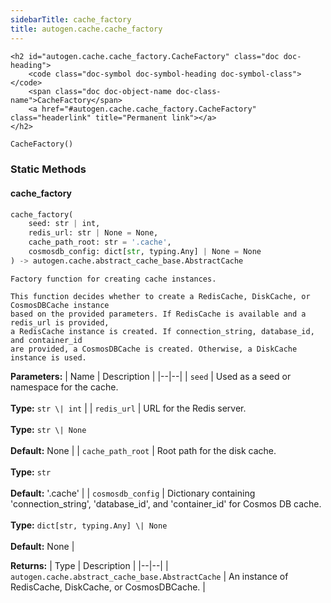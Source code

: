 ```yaml
---
sidebarTitle: cache_factory
title: autogen.cache.cache_factory
---
```


    <h2 id="autogen.cache.cache_factory.CacheFactory" class="doc doc-heading">
        <code class="doc-symbol doc-symbol-heading doc-symbol-class"></code>
        <span class="doc doc-object-name doc-class-name">CacheFactory</span>
        <a href="#autogen.cache.cache_factory.CacheFactory" class="headerlink" title="Permanent link"></a>
    </h2>

```python
CacheFactory()
```

    

### Static Methods

<code class="doc-symbol doc-symbol-heading doc-symbol-method"></code>
#### cache_factory
<a href="#autogen.cache.cache_factory.CacheFactory.cache_factory" class="headerlink" title="Permanent link"></a>

```python
cache_factory(
    seed: str | int,
    redis_url: str | None = None,
    cache_path_root: str = '.cache',
    cosmosdb_config: dict[str, typing.Any] | None = None
) -> autogen.cache.abstract_cache_base.AbstractCache
```

    Factory function for creating cache instances.
    
    This function decides whether to create a RedisCache, DiskCache, or CosmosDBCache instance
    based on the provided parameters. If RedisCache is available and a redis_url is provided,
    a RedisCache instance is created. If connection_string, database_id, and container_id
    are provided, a CosmosDBCache is created. Otherwise, a DiskCache instance is used.

<b>Parameters:</b>
| Name | Description |
|--|--|
| `seed` | Used as a seed or namespace for the cache.<br/><br/>**Type:** `str \| int` |
| `redis_url` | URL for the Redis server.<br/><br/>**Type:** `str \| None`<br/><br/>**Default:** None |
| `cache_path_root` | Root path for the disk cache.<br/><br/>**Type:** `str`<br/><br/>**Default:** '.cache' |
| `cosmosdb_config` | Dictionary containing 'connection_string', 'database_id', and 'container_id' for Cosmos DB cache.<br/><br/>**Type:** `dict[str, typing.Any] \| None`<br/><br/>**Default:** None |

<b>Returns:</b>
| Type | Description |
|--|--|
| `autogen.cache.abstract_cache_base.AbstractCache` | An instance of RedisCache, DiskCache, or CosmosDBCache. |

<br />